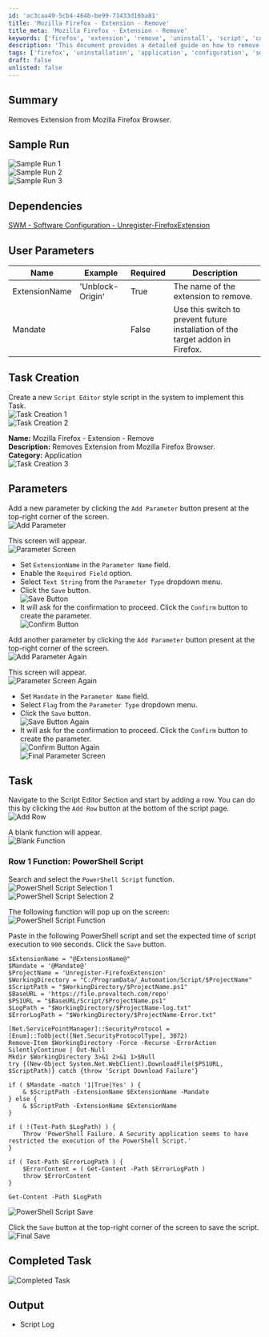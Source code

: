 ```yaml
---
id: 'ac3caa49-5cb4-464b-be99-73433d16ba81'
title: 'Mozilla Firefox - Extension - Remove'
title_meta: 'Mozilla Firefox - Extension - Remove'
keywords: ['firefox', 'extension', 'remove', 'uninstall', 'script', 'configuration']
description: 'This document provides a detailed guide on how to remove an extension from the Mozilla Firefox browser, including sample runs, user parameters, task creation steps, and a PowerShell script for automation.'
tags: ['firefox', 'uninstallation', 'application', 'configuration', 'software']
draft: false
unlisted: false
---
```

## Summary

Removes Extension from Mozilla Firefox Browser.

## Sample Run

![Sample Run 1](../../../static/img/Mozilla-Firefox---Extension---Remove/image_1.png)  
![Sample Run 2](../../../static/img/Mozilla-Firefox---Extension---Remove/image_2.png)  
![Sample Run 3](../../../static/img/Mozilla-Firefox---Extension---Remove/image_3.png)  

## Dependencies

[SWM - Software Configuration - Unregister-FirefoxExtension](https://proval.itglue.com/DOC-5078775-7266188)

## User Parameters

| Name          | Example            | Required | Description                                                            |
|---------------|--------------------|----------|------------------------------------------------------------------------|
| ExtensionName | 'Unblock-Origin'    | True     | The name of the extension to remove.                                   |
| Mandate       |                    | False    | Use this switch to prevent future installation of the target addon in Firefox. |

## Task Creation

Create a new `Script Editor` style script in the system to implement this Task.  
![Task Creation 1](../../../static/img/Mozilla-Firefox---Extension---Remove/image_4.png)  
![Task Creation 2](../../../static/img/Mozilla-Firefox---Extension---Remove/image_5.png)  

**Name:** Mozilla Firefox - Extension - Remove  
**Description:** Removes Extension from Mozilla Firefox Browser.  
**Category:** Application  
![Task Creation 3](../../../static/img/Mozilla-Firefox---Extension---Remove/image_6.png)  

## Parameters

Add a new parameter by clicking the `Add Parameter` button present at the top-right corner of the screen.  
![Add Parameter](../../../static/img/Mozilla-Firefox---Extension---Remove/image_7.png)  

This screen will appear.  
![Parameter Screen](../../../static/img/Mozilla-Firefox---Extension---Remove/image_8.png)  

- Set `ExtensionName` in the `Parameter Name` field.
- Enable the `Required Field` option.
- Select `Text String` from the `Parameter Type` dropdown menu.
- Click the `Save` button.  
![Save Button](../../../static/img/Mozilla-Firefox---Extension---Remove/image_9.png)  
- It will ask for the confirmation to proceed. Click the `Confirm` button to create the parameter.  
![Confirm Button](../../../static/img/Mozilla-Firefox---Extension---Remove/image_10.png)  

Add another parameter by clicking the `Add Parameter` button present at the top-right corner of the screen.  
![Add Parameter Again](../../../static/img/Mozilla-Firefox---Extension---Remove/image_7.png)  

This screen will appear.  
![Parameter Screen Again](../../../static/img/Mozilla-Firefox---Extension---Remove/image_8.png)  

- Set `Mandate` in the `Parameter Name` field.
- Select `Flag` from the `Parameter Type` dropdown menu.
- Click the `Save` button.  
![Save Button Again](../../../static/img/Mozilla-Firefox---Extension---Remove/image_11.png)  
- It will ask for the confirmation to proceed. Click the `Confirm` button to create the parameter.  
![Confirm Button Again](../../../static/img/Mozilla-Firefox---Extension---Remove/image_10.png)  
![Final Parameter Screen](../../../static/img/Mozilla-Firefox---Extension---Remove/image_12.png)  

## Task

Navigate to the Script Editor Section and start by adding a row. You can do this by clicking the `Add Row` button at the bottom of the script page.  
![Add Row](../../../static/img/Mozilla-Firefox---Extension---Remove/image_13.png)  

A blank function will appear.  
![Blank Function](../../../static/img/Mozilla-Firefox---Extension---Remove/image_14.png)  

### Row 1 Function: PowerShell Script

Search and select the `PowerShell Script` function.  
![PowerShell Script Selection 1](../../../static/img/Mozilla-Firefox---Extension---Remove/image_15.png)  
![PowerShell Script Selection 2](../../../static/img/Mozilla-Firefox---Extension---Remove/image_16.png)  

The following function will pop up on the screen:  
![PowerShell Script Function](../../../static/img/Mozilla-Firefox---Extension---Remove/image_17.png)  

Paste in the following PowerShell script and set the expected time of script execution to `900` seconds. Click the `Save` button.  

```
$ExtensionName = "@ExtensionName@"
$Mandate = '@Mandate@'
$ProjectName = 'Unregister-FirefoxExtension'
$WorkingDirectory = "C:/ProgramData/_Automation/Script/$ProjectName"
$ScriptPath = "$WorkingDirectory/$ProjectName.ps1"
$BaseURL = 'https://file.provaltech.com/repo'
$PS1URL = "$BaseURL/Script/$ProjectName.ps1"
$LogPath = "$WorkingDirectory/$ProjectName-log.txt"
$ErrorLogPath = "$WorkingDirectory/$ProjectName-Error.txt"

[Net.ServicePointManager]::SecurityProtocol = [Enum]::ToObject([Net.SecurityProtocolType], 3072)
Remove-Item $WorkingDirectory -Force -Recurse -ErrorAction SilentlyContinue | Out-Null
Mkdir $WorkingDirectory 3>&1 2>&1 1>$Null
try {(New-Object System.Net.WebClient).DownloadFile($PS1URL, $ScriptPath)} catch {throw 'Script Download Failure'}

if ( $Mandate -match '1|True|Yes' ) {
    & $ScriptPath -ExtensionName $ExtensionName -Mandate
} else {
    & $ScriptPath -ExtensionName $ExtensionName
}

if ( !(Test-Path $LogPath) ) {
    Throw 'PowerShell Failure. A Security application seems to have restricted the execution of the PowerShell Script.'
}

if ( Test-Path $ErrorLogPath ) {
    $ErrorContent = ( Get-Content -Path $ErrorLogPath )
    throw $ErrorContent
}

Get-Content -Path $LogPath
```

![PowerShell Script Save](../../../static/img/Mozilla-Firefox---Extension---Remove/image_18.png)  

Click the `Save` button at the top-right corner of the screen to save the script.  
![Final Save](../../../static/img/Mozilla-Firefox---Extension---Remove/image_19.png)  

## Completed Task

![Completed Task](../../../static/img/Mozilla-Firefox---Extension---Remove/image_20.png)  

## Output

- Script Log












